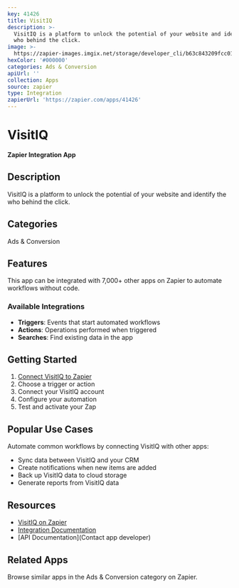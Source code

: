 ```yaml
---
key: 41426
title: VisitIQ
description: >-
  VisitIQ is a platform to unlock the potential of your website and identify the
  who behind the click.
image: >-
  https://zapier-images.imgix.net/storage/developer_cli/b63c843209fcc01dfbc2d51cdd312ed2.png?auto=format%2Ccompress&ixlib=python-3.0.0&q=50
hexColor: '#000000'
categories: Ads & Conversion
apiUrl: ''
collection: Apps
source: zapier
type: Integration
zapierUrl: 'https://zapier.com/apps/41426'
---
```

# VisitIQ

**Zapier Integration App**

## Description

VisitIQ is a platform to unlock the potential of your website and identify the who behind the click.

## Categories

Ads & Conversion

## Features

This app can be integrated with 7,000+ other apps on Zapier to automate workflows without code.

### Available Integrations

- **Triggers**: Events that start automated workflows
- **Actions**: Operations performed when triggered
- **Searches**: Find existing data in the app

## Getting Started

1. [Connect VisitIQ to Zapier](https://zapier.com/apps/41426)
2. Choose a trigger or action
3. Connect your VisitIQ account
4. Configure your automation
5. Test and activate your Zap

## Popular Use Cases

Automate common workflows by connecting VisitIQ with other apps:

- Sync data between VisitIQ and your CRM
- Create notifications when new items are added
- Back up VisitIQ data to cloud storage
- Generate reports from VisitIQ data

## Resources

- [VisitIQ on Zapier](https://zapier.com/apps/41426)
- [Integration Documentation](https://zapier.com/apps/41426/integrations)
- [API Documentation](Contact app developer)

## Related Apps

Browse similar apps in the Ads & Conversion category on Zapier.
